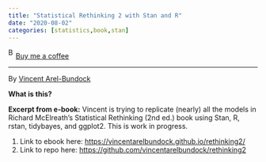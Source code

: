 ```yaml
---
title: "Statistical Rethinking 2 with Stan and R"
date: "2020-08-02"
categories: [statistics,book,stan]
---
```


<link href="https://fonts.googleapis.com/css?family=Cookie" rel="stylesheet"><a class="bmc-button" target="_blank" href="https://www.buymeacoffee.com/JoscelinRocha">![Buy me a coffee](https://cdn.buymeacoffee.com/buttons/bmc-new-btn-logo.svg){alt="Buy me a coffee" width="15" height="21"}Buy me a coffee</a>

------------------------------------------------------------------------

By [Vincent Arel-Bundock](https://vincentarelbundock.github.io/rethinking2/)

**What is this?**

**Excerpt from e-book:** Vincent is trying to replicate (nearly) all the models in Richard McElreath's Statistical Rethinking (2nd ed.) book using Stan, R, rstan, tidybayes, and ggplot2. This is work in progress.

1.  Link to ebook here: <https://vincentarelbundock.github.io/rethinking2/>
2.  Link to repo here: <https://github.com/vincentarelbundock/rethinking2>
